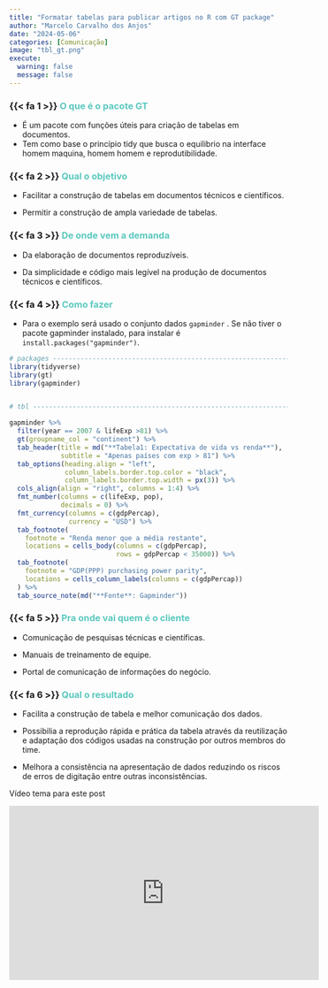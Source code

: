 ```yaml
---
title: "Formatar tabelas para publicar artigos no R com GT package"
author: "Marcelo Carvalho dos Anjos"
date: "2024-05-06"
categories: [Comunicação]
image: "tbl_gt.png"
execute: 
  warning: false
  message: false
---
```


### {{< fa 1 >}} [**O que é o pacote GT**]{style="color: #5AC8BE ;"}

-   É um pacote com funções úteis para criação de tabelas em documentos.
-   Tem como base o princípio tidy que busca o equilibrio na interface homem maquina, homem homem e reprodutibilidade.

### {{< fa 2 >}} [**Qual o objetivo**]{style="color: #5AC8BE ;"}

-   Facilitar a construção de tabelas em documentos técnicos e científicos.

-   Permitir a construção de ampla variedade de tabelas.

### {{< fa 3 >}} [**De onde vem a demanda**]{style="color: #5AC8BE ;"}

-   Da elaboração de documentos reproduzíveis.

-   Da simplicidade e código mais legível na produção de documentos técnicos e científicos.


### {{< fa 4 >}} [**Como fazer**]{style="color: #5AC8BE ;"}

-   Para o exemplo será usado o conjunto dados `gapminder` . Se não tiver o pacote gapminder instalado, para instalar é `install.packages("gapminder")`.


```r

# packages ----------------------------------------------------------------
library(tidyverse)
library(gt)
library(gapminder)


# tbl ---------------------------------------------------------------------

gapminder %>% 
  filter(year == 2007 & lifeExp >81) %>% 
  gt(groupname_col = "continent") %>% 
  tab_header(title = md("**Tabela1: Expectativa de vida vs renda**"),
             subtitle = "Apenas países com exp > 81") %>% 
  tab_options(heading.align = "left",
              column_labels.border.top.color = "black",
              column_labels.border.top.width = px(3)) %>% 
  cols_align(align = "right", columns = 1:4) %>% 
  fmt_number(columns = c(lifeExp, pop),
             decimals = 0) %>% 
  fmt_currency(columns = c(gdpPercap),
               currency = "USD") %>% 
  tab_footnote(
    footnote = "Renda menor que a média restante",
    locations = cells_body(columns = c(gdpPercap),
                           rows = gdpPercap < 35000)) %>% 
  tab_footnote(
    footnote = "GDP(PPP) purchasing power parity",
    locations = cells_column_labels(columns = c(gdpPercap))
  ) %>% 
  tab_source_note(md("**Fonte**: Gapminder"))

```

### {{< fa 5 >}} [**Pra onde vai quem é o cliente**]{style="color: #5AC8BE ;"}

-   Comunicação de pesquisas técnicas e científicas.

-   Manuais de treinamento de equipe.

-   Portal de comunicação de informações do negócio.
    
### {{< fa 6 >}} [**Qual o resultado**]{style="color: #5AC8BE ;"}

-   Facilita a construção de tabela e melhor comunicação dos dados. 

-   Possibilia a reprodução rápida e prática da tabela através da reutilização e adaptação dos códigos usadas na construção por outros membros do time. 

-   Melhora a consistência na apresentação de dados reduzindo os riscos de erros de digitação entre outras inconsistências.


Vídeo tema para este post 

<iframe width="560" height="315" src="https://www.youtube.com/embed/LBOkK8cH8ao?si=TFUS3f0gfqnrNUDy" title="YouTube video player" frameborder="0" allow="accelerometer; autoplay; clipboard-write; encrypted-media; gyroscope; picture-in-picture; web-share" referrerpolicy="strict-origin-when-cross-origin" allowfullscreen></iframe>

